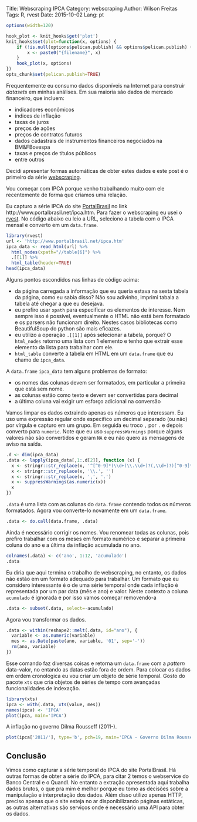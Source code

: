 Title: Webscraping IPCA
Category: webscraping
Author: Wilson Freitas
Tags: R, rvest
Date: 2015-10-02
Lang: pt

```r
options(width=120)
```

```r
hook_plot <- knit_hooks$get('plot')
knit_hooks$set(plot=function(x, options) {
    if (!is.null(options$pelican.publish) && options$pelican.publish) {
        x <- paste0("{filename}", x)
    }
    hook_plot(x, options)
})
opts_chunk$set(pelican.publish=TRUE)
```

Frequentemente eu consumo dados disponíveis na Internet para construir *datasets* em minhas análises.
Em sua maioria são dados de mercado financeiro, que incluem:

- indicadores econômicos
- índices de inflação
- taxas de juros
- preços de ações
- preços de contratos futuros
- dados cadastrais de instrumentos financeiros negociados na BM&FBovespa
- taxas e preços de títulos públicos
- entre outros

Decidi apresentar formas automáticas de obter estes dados e este post é o primeiro da série [webscraping](/category/webscraping.html).

Vou começar com IPCA porque venho trabalhando muito com ele recentemente de forma que criamos uma relação.

Eu capturo a série IPCA do site [PortalBrasil](http://portalbrasil.net) no link
http://www.portalbrasil.net/ipca.htm.
Para fazer o webscraping eu usei o [rvest](https://github.com/hadley/rvest).
No código abaixo eu leio a URL, seleciono a tabela com o IPCA mensal e converto em um `data.frame`.

```r
library(rvest)
url <- 'http://www.portalbrasil.net/ipca.htm'
ipca_data <- read_html(url) %>%
  html_nodes(xpath="//table[6]") %>%
  .[[1]] %>%
  html_table(header=TRUE)
head(ipca_data)
```

Alguns pontos escondidos nas linhas de código acima:

- da página carregada a informação que eu queria estava na sexta tabela da página, como eu sabia disso? Não sou adivinho, imprimi tabala a tabela até chegar a que eu desejava.
- eu prefiro usar `xpath` para especificar os elementos de interesse. Nem sempre isso é possível, eventualmente o HTML não está bem formatado e os parsers não funcionam direito. Nestes casos bibliotecas como BeautifulSoup do python são mais eficazes.
- eu utilizo a operação `.[[1]]` após selecionar a tabela, porque? O `html_nodes` retorno uma lista com 1 elemento e tenho que extrair esse elemento da lista para trabalhar com ele.
- `html_table` converte a tabela em HTML em um `data.frame` que eu chamo de `ipca_data`.

A `data.frame` `ipca_data` tem alguns problemas de formato:

- os nomes das colunas devem ser formatados, em particular a primeira que está sem nome.
- as colunas estão como texto e devem ser convertidas para decimal
- a última coluna vai exigir um esforço adicional na conversão

Vamos limpar os dados extraindo apenas os números que interessam.
Eu uso uma expressão regular onde especifico um decimal separado (ou não) por vírgula e capturo em um grupo.
Em seguida eu troco `,` por `.` e depois converto para `numeric`.
Note que eu uso `suppressWarnings` porque alguns valores não são convertidos e geram `NA` e eu não quero as mensagens de aviso na saída.

```r
.d <- dim(ipca_data)
.data <- lapply(ipca_data[,1:.d[2]], function (x) {
  x <- stringr::str_replace(x, '^[^0-9]*(\\d+(\\.\\d+)?(,\\d+)?)[^0-9]*$', '\\1')
  x <- stringr::str_replace(x, '\\.', '')
  x <- stringr::str_replace(x, ',', '.')
  x <- suppressWarnings(as.numeric(x))
  x
})
```

`.data` é uma lista com as colunas do `data.frame` contendo todos os números formatados.
Agora vou converte-lo novamente em um `data.frame`.

```r
.data <- do.call(data.frame, .data)
```

Ainda é necessário corrigir os nomes.
Vou renomear todas as colunas, pois prefiro trabalhar com os meses em formato numérico e separar a primeira coluna do ano e a última da inflação acumulada no ano.

```r
colnames(.data) <- c('ano', 1:12, 'acumulado')
.data
```

Eu diria que aqui termina o trabalho de webscraping, no entanto, os dados não estão em um formato adequado para trabalhar.
Um formato que eu considero interessante é o de uma série temporal onde cada inflação é representada por um par data (mês e ano) e valor.
Neste contexto a coluna `acumulado` é ignorada e por isso vamos começar removendo-a

```r
.data <- subset(.data, select=-acumulado)
```

Agora vou transformar os dados.

```r
.data <- within(reshape2::melt(.data, id="ano"), {
  variable <- as.numeric(variable)
  mes <- as.Date(paste(ano, variable, '01', sep='-'))
  rm(ano, variable)
})
```

Esse comando faz diversas coisas e retorna um `data.frame` com a _pattern_ data-valor, no entando as datas estão fora de ordem.
Para colocar os dados em ordem cronológica eu vou criar um objeto de série temporal.
Gosto do pacote `xts` que cria objetos de séries de tempo com avançadas funcionalidades de indexação.

```r
library(xts)
ipca <- with(.data, xts(value, mes))
names(ipca) <- 'IPCA'
plot(ipca, main='IPCA')
```

A inflação no governo Dilma Rousseff (2011-).

```r
plot(ipca['2011/'], type='b', pch=19, main='IPCA - Governo Dilma Rousseff')
```

## Conclusão

Vimos como capturar a série temporal do IPCA do site PortalBrasil.
Há outras formas de obter a série do IPCA, para citar 2 temos o webservice do Banco Central e o Quandl.
No entanto a extração apresentada aqui trabalha dados brutos, o que pra mim é melhor porque eu tomo as decisões sobre a manipulação e interpretação dos dados.
Além disso utilizo apenas HTTP, preciso apenas que o site esteja no ar disponibilizando páginas estáticas, as outras alternativas são serviços onde é necessário uma API para obter os dados.
